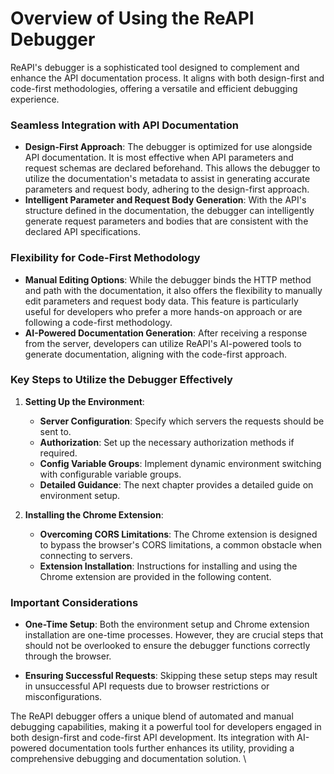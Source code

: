# Overview of Using the ReAPI Debugger

ReAPI's debugger is a sophisticated tool designed to complement and enhance the API documentation process. It aligns with both design-first and code-first methodologies, offering a versatile and efficient debugging experience.

### Seamless Integration with API Documentation

- **Design-First Approach**: The debugger is optimized for use alongside API documentation. It is most effective when API parameters and request schemas are declared beforehand. This allows the debugger to utilize the documentation's metadata to assist in generating accurate parameters and request body, adhering to the design-first approach.
- **Intelligent Parameter and Request Body Generation**: With the API's structure defined in the documentation, the debugger can intelligently generate request parameters and bodies that are consistent with the declared API specifications.

### Flexibility for Code-First Methodology

- **Manual Editing Options**: While the debugger binds the HTTP method and path with the documentation, it also offers the flexibility to manually edit parameters and request body data. This feature is particularly useful for developers who prefer a more hands-on approach or are following a code-first methodology.
- **AI-Powered Documentation Generation**: After receiving a response from the server, developers can utilize ReAPI's AI-powered tools to generate documentation, aligning with the code-first approach.

### Key Steps to Utilize the Debugger Effectively

1. **Setting Up the Environment**:

   - **Server Configuration**: Specify which servers the requests should be sent to.
   - **Authorization**: Set up the necessary authorization methods if required.
   - **Config Variable Groups**: Implement dynamic environment switching with configurable variable groups.
   - **Detailed Guidance**: The next chapter provides a detailed guide on environment setup.

2. **Installing the Chrome Extension**:
   - **Overcoming CORS Limitations**: The Chrome extension is designed to bypass the browser's CORS limitations, a common obstacle when connecting to servers.
   - **Extension Installation**: Instructions for installing and using the Chrome extension are provided in the following content.

### Important Considerations

- **One-Time Setup**: Both the environment setup and Chrome extension installation are one-time processes. However, they are crucial steps that should not be overlooked to ensure the debugger functions correctly through the browser.

- **Ensuring Successful Requests**: Skipping these setup steps may result in unsuccessful API requests due to browser restrictions or misconfigurations.

The ReAPI debugger offers a unique blend of automated and manual debugging capabilities, making it a powerful tool for developers engaged in both design-first and code-first API development. Its integration with AI-powered documentation tools further enhances its utility, providing a comprehensive debugging and documentation solution.
\
